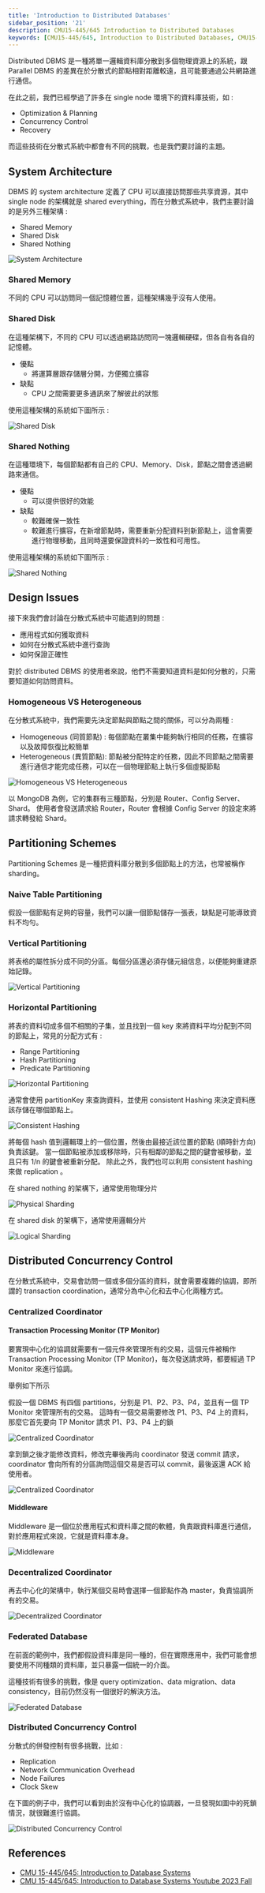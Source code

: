 ```yaml
---
title: 'Introduction to Distributed Databases'
sidebar_position: '21'
description: CMU15-445/645 Introduction to Distributed Databases
keywords: [CMU15-445/645, Introduction to Distributed Databases, CMU15-445/645 筆記]
---
```


<head>
  <title>CMU 15-445/645 筆記 Introduction to Distributed Databases</title>
</head>

Distributed DBMS 是一種將單一邏輯資料庫分散到多個物理資源上的系統，跟 Parallel DBMS 的差異在於分散式的節點相對距離較遠，且可能要通過公共網路進行通信。

在此之前，我們已經學過了許多在 single node 環境下的資料庫技術，如 :

- Optimization & Planning
- Concurrency Control
- Recovery

而這些技術在分散式系統中都會有不同的挑戰，也是我們要討論的主題。

## System Architecture

DBMS 的 system architecture 定義了 CPU 可以直接訪問那些共享資源，其中 single node 的架構就是 shared everything，而在分散式系統中，我們主要討論的是另外三種架構 :

- Shared Memory
- Shared Disk
- Shared Nothing

![System Architecture](/img/cmu15-445/c21/image.png)

### Shared Memory

不同的 CPU 可以訪問同一個記憶體位置，這種架構幾乎沒有人使用。

### Shared Disk

在這種架構下，不同的 CPU 可以透過網路訪問同一塊邏輯硬碟，但各自有各自的記憶體。

- 優點
  - 將運算層跟存儲層分開，方便獨立擴容
- 缺點
  - CPU 之間需要更多通訊來了解彼此的狀態

使用這種架構的系統如下圖所示 :

![Shared Disk](/img/cmu15-445/c21/image-3.png)

### Shared Nothing

在這種環境下，每個節點都有自己的 CPU、Memory、Disk，節點之間會透過網路來通信。

- 優點
  - 可以提供很好的效能
- 缺點
  - 較難確保一致性
  - 較難進行擴容，在新增節點時，需要重新分配資料到新節點上，這會需要進行物理移動，且同時還要保證資料的一致性和可用性。

使用這種架構的系統如下圖所示 :

![Shared Nothing](/img/cmu15-445/c21/image-1.png)

## Design Issues

接下來我們會討論在分散式系統中可能遇到的問題 :

- 應用程式如何獲取資料
- 如何在分散式系統中進行查詢
- 如何保證正確性

對於 distributed DBMS 的使用者來說，他們不需要知道資料是如何分散的，只需要知道如何訪問資料。

### Homogeneous VS Heterogeneous

在分散式系統中，我們需要先決定節點與節點之間的關係，可以分為兩種 :

- Homogeneous (同質節點) : 每個節點在叢集中能夠執行相同的任務，在擴容以及故障恢復比較簡單
- Heterogeneous (異質節點): 節點被分配特定的任務，因此不同節點之間需要進行通信才能完成任務，可以在一個物理節點上執行多個虛擬節點

![Homogeneous VS Heterogeneous](/img/cmu15-445/c21/image-5.png)

以 MongoDB 為例，它的集群有三種節點，分別是 Router、Config Server、Shard。
使用者會發送請求給 Router，Router 會根據 Config Server 的設定來將請求轉發給 Shard。

## Partitioning Schemes

Partitioning Schemes 是一種把資料庫分散到多個節點上的方法，也常被稱作 sharding。

### Naive Table Partitioning

假設一個節點有足夠的容量，我們可以讓一個節點儲存一張表，缺點是可能導致資料不均勻。

### Vertical Partitioning

將表格的屬性拆分成不同的分區。每個分區還必須存儲元組信息，以便能夠重建原始記錄。

![Vertical Partitioning](/img/cmu15-445/c21/image-7.png)

### Horizontal Partitioning

將表的資料切成多個不相關的子集，並且找到一個 key 來將資料平均分配到不同的節點上，常見的分配方式有 :

- Range Partitioning
- Hash Partitioning
- Predicate Partitioning

![Horizontal Partitioning](/img/cmu15-445/c21/image-8.png)

通常會使用 partitionKey 來查詢資料，並使用 consistent Hashing 來決定資料應該存儲在哪個節點上。

![Consistent Hashing](/img/cmu15-445/c21/image-11.png)

將每個 hash 值到邏輯環上的一個位置，然後由最接近該位置的節點 (順時針方向) 負責該鍵。
當一個節點被添加或移除時，只有相鄰的節點之間的鍵會被移動，並且只有 1/n 的鍵會被重新分配。
除此之外，我們也可以利用 consistent hashing 來做 replication 。

在 shared nothing 的架構下，通常使用物理分片

![Physical Sharding](/img/cmu15-445/c21/image-9.png)

在 shared disk 的架構下，通常使用邏輯分片

![Logical Sharding](/img/cmu15-445/c21/image-10.png)

## Distributed Concurrency Control

在分散式系統中，交易會訪問一個或多個分區的資料，就會需要複雜的協調，即所謂的 transaction coordination，通常分為中心化和去中心化兩種方式。

### Centralized Coordinator

#### Transaction Processing Monitor (TP Monitor)

要實現中心化的協調就需要有一個元件來管理所有的交易，這個元件被稱作 Transaction Processing Monitor (TP Monitor)，每次發送請求時，都要經過 TP Monitor 來進行協調。

舉例如下所示

假設一個 DBMS 有四個 partitions，分別是 P1、P2、P3、P4，並且有一個 TP Monitor 來管理所有的交易。
這時有一個交易需要修改 P1、P3、P4 上的資料，那麼它首先要向 TP Monitor 請求 P1、P3、P4 上的鎖

![Centralized Coordinator](/img/cmu15-445/c21/image-12.png)

拿到鎖之後才能修改資料，修改完畢後再向 coordinator 發送 commit 請求，coordinator 會向所有的分區詢問這個交易是否可以 commit，最後返還 ACK 給使用者。

![Centralized Coordinator](/img/cmu15-445/c21/image-13.png)

#### Middleware

Middleware 是一個位於應用程式和資料庫之間的軟體，負責跟資料庫進行通信，對於應用程式來說，它就是資料庫本身。

![Middleware](/img/cmu15-445/c21/image-14.png)

### Decentralized Coordinator

再去中心化的架構中，執行某個交易時會選擇一個節點作為 master，負責協調所有的交易。

![Decentralized Coordinator](/img/cmu15-445/c21/image-15.png)

### Federated Database

在前面的範例中，我們都假設資料庫是同一種的，但在實際應用中，我們可能會想要使用不同種類的資料庫，並只暴露一個統一的介面。

這種技術有很多的挑戰，像是 query optimization、data migration、data consistency，目前仍然沒有一個很好的解決方法。

![Federated Database](/img/cmu15-445/c21/image-16.png)

### Distributed Concurrency Control

分散式的併發控制有很多挑戰，比如 :

- Replication
- Network Communication Overhead
- Node Failures
- Clock Skew

在下圖的例子中，我們可以看到由於沒有中心化的協調器，一旦發現如圖中的死鎖情況，就很難進行協調。

![Distributed Concurrency Control](/img/cmu15-445/c21/image-17.png)

## References

- [CMU 15-445/645: Introduction to Database Systems](https://15445.courses.cs.cmu.edu/fall2023/)
- [CMU 15-445/645: Introduction to Database Systems Youtube 2023 Fall](https://www.youtube.com/watch?v=fyDeu_5svbg&list=PLSE8ODhjZXjbj8BMuIrRcacnQh20hmY9g&index=22)
